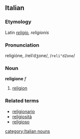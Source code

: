 ==Italian==
===Etymology===
Latin ''[[religio]], religionis''
===Pronunciation===
religióne, /reliˈdʒone/, /<tt>reli"dZone</tt>/
===Noun===
'''religione''' ''f''

# [[religion]]

===Related terms===
*[[religionario]]
*[[religiosità]]
*[[religioso]]
[[category:Italian nouns]]